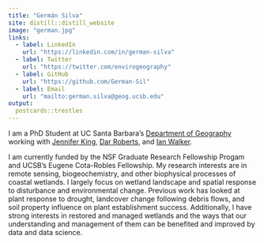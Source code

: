 ```yaml
---
title: "Germán Silva"
site: distill::distill_website
image: "german.jpg"
links:
  - label: LinkedIn
    url: "https://linkedin.com/in/german-silva"
  - label: Twitter
    url: "https://twitter.com/envirogeography"
  - label: GitHub
    url: "https://github.com/German-Sil"
  - label: Email
    url: "mailto:german.silva@geog.ucsb.edu"
output:
  postcards::trestles
---
```


I am a PhD Student at UC Santa Barbara's [Department of Geography](https://www.geog.ucsb.edu/) working with [Jennifer King](https://www.geog.ucsb.edu/people/faculty/jennifer-king), [Dar Roberts](https://www.geog.ucsb.edu/people/faculty/dar-roberts), and [Ian Walker](https://www.geog.ucsb.edu/people/faculty/ian-walker).

I am currently funded by the NSF Graduate Research Fellowship Progam and UCSB's Eugene Cota-Robles Fellowship. My research interests are in remote sensing, biogeochemistry, and other biophysical processes of coastal wetlands. I largely focus on wetland landscape and spatial response to disturbance and environmental change. Previous work has looked at plant response to drought, landcover change following debris flows, and soil property influence on plant establishment success. Additionally, I have strong interests in restored and managed wetlands and the ways that our understanding and management of them can be benefited and improved by data and data science.
